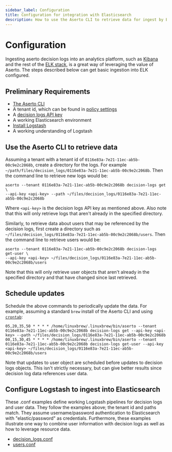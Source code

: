 ```yaml
---
sidebar_label: Configuration
title: Configuration for integration with Elasticsearch
description: How to use the Aserto CLI to retrieve data for ingest by Elasticsearch
---
```


# Configuration

Ingesting aserto decision logs into an analytics platform, such as [Kibana](https://www.elastic.co/kibana/) and the rest
of the [ELK stack](https://www.elastic.co/elastic-stack), is a great way of leveraging the value of Aserto. The steps
described below can get basic ingestion into ELK configured.

## Preliminary Requirements

- [The Aserto CLI](/docs/command-line-interface/introduction)
- A tenant id, which can be found in [policy settings](/docs/aserto-console/view-policies#viewing-policy-settings)
- A [decision logs API key](/docs/decision-logs-guide/console#decision-logs-api-key)
- A working Elasticsearch environment
- [Install Logstash](https://www.elastic.co/guide/en/logstash/current/getting-started-with-logstash.html)
- A working understanding of Logstash

## Use the Aserto CLI to retrieve data

Assuming a tenant with a tenant id of `0116e83a-7e21-11ec-ab5b-00c9e2c2068b`, create a directory for the logs. For
example `~/path/files/decision_logs/0116e83a-7e21-11ec-ab5b-00c9e2c2068b`. Then the command line to retrieve new logs
would be:

```
aserto --tenant 0116e83a-7e21-11ec-ab5b-00c9e2c2068b decision-logs get \
--api-key <api-key> --path ~/files/decision_logs/0116e83a-7e21-11ec-ab5b-00c9e2c2068b
```

Where `<api-key>` is the decision logs API key as mentioned above. Also note that this will only retrieve logs that
aren't already in the specified directory.

Similarly, to retrieve data about users that may be referenced by the decision logs, first create a directory such as
`~/files/decision_logs/0116e83a-7e21-11ec-ab5b-00c9e2c2068b/users`. Then the command line to retrieve users would be:

```
aserto --tenant 0116e83a-7e21-11ec-ab5b-00c9e2c2068b decision-logs get-user \
--api-key <api-key> ~/files/decision_logs/0116e83a-7e21-11ec-ab5b-00c9e2c2068b/users
```

Note that this will only retrieve user objects that aren't already in the specified directory and that have changed
since last retrieved.

## Schedule updates

Schedule the above commands to periodically update the data. For example, assuming a standard `brew` install of
the Aserto CLI and using [`crontab`](https://linuxhandbook.com/crontab/):

```
05,20,35,50 * * * * /home/linuxbrew/.linuxbrew/bin/aserto --tenant 0116e83a-7e21-11ec-ab5b-00c9e2c2068b decision-logs get --api-key <api-key> --path ~/files/decision_logs/0116e83a-7e21-11ec-ab5b-00c9e2c2068b
00,15,30,45 * * * * /home/linuxbrew/.linuxbrew/bin/aserto --tenant 0116e83a-7e21-11ec-ab5b-00c9e2c2068b decision-logs get-user --api-key <api-key> ~/files/decision_logs/0116e83a-7e21-11ec-ab5b-00c9e2c2068b/users
```

Note that updates to user object are scheduled before updates to decision logs objects. This isn't strictly necessary,
but can give better results since decision log data references user data.

## Configure Logstash to ingest into Elasticsearch

These .conf examples define working Logstash pipelines for decision logs and user data. They follow the examples above;
the tenant id and paths match. They assume username/password authentication to Elasticsearch with "elastic/password" as
credentials. Furthermore, these examples illustrate one way to combine user information with decision logs as well as
how to leverage resource data.

- [decision_logs.conf](/docs/decision-logs-guide/elk/decision-logs-conf)
- [users.conf](/docs/decision-logs-guide/elk/users-conf)
